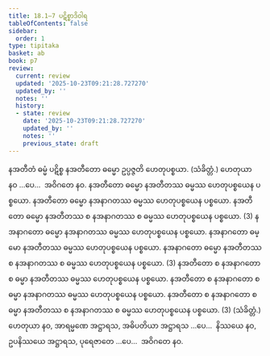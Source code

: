 ```yaml
---
title: 18.1–7 ပဋိစ္စာဒိဝါရ
tableOfContents: false
sidebar:
  order: 1
type: tipitaka
basket: ab
book: p7
review:
  current: review
  updated: '2025-10-23T09:21:28.727270'
  updated_by: ''
  notes: ''
  history:
  - state: review
    date: '2025-10-23T09:21:28.727270'
    updated_by: ''
    notes: ''
    previous_state: draft
---
```



<ReviewStatus review={frontmatter.review} showDetails={true} />

<HypothesisAnnotation frontmatter={frontmatter} />

<DynamicBreadcrumb />

<Division number="31" book="p7" e="ch" v="40" p="71">

<Paragraph number="67" book="p7">
နအတီတံ ဓမ္မံ ပဋိစ္စ နအတီတော ဓမ္မော ဥပ္ပဇ္ဇတိ ဟေတုပစ္စယာ. (သံခိတ္တံ.) ဟေတုယာ နဝ …ပေ…  အဝိဂတေ နဝ.
</Paragraph>

<Paragraph number="68" book="p7">
နအတီတော ဓမ္မော နအတီတဿ ဓမ္မဿ ဟေတုပစ္စယေန ပစ္စယော. နအတီတော ဓမ္မော နအနာဂတဿ ဓမ္မဿ ဟေတုပစ္စယေန ပစ္စယော. နအတီတော ဓမ္မော နအတီတဿ စ နအနာဂတဿ စ ဓမ္မဿ ဟေတုပစ္စယေန ပစ္စယော. (3)
</Paragraph>

<Paragraph number="69" book="p7">
နအနာဂတော ဓမ္မော နအနာဂတဿ ဓမ္မဿ ဟေတုပစ္စယေန ပစ္စယော. နအနာဂတော ဓမ္မော နအတီတဿ ဓမ္မဿ ဟေတုပစ္စယေန ပစ္စယော. နအနာဂတော ဓမ္မော နအတီတဿ စ နအနာဂတဿ စ ဓမ္မဿ ဟေတုပစ္စယေန ပစ္စယော. (3)
</Paragraph>

<Paragraph number="70" book="p7">
နအတီတော စ နအနာဂတော စ ဓမ္မာ နအတီတဿ ဓမ္မဿ ဟေတုပစ္စယေန ပစ္စယော. နအတီတော စ နအနာဂတော စ ဓမ္မာ နအနာဂတဿ ဓမ္မဿ ဟေတုပစ္စယေန ပစ္စယော. နအတီတော စ နအနာဂတော စ ဓမ္မာ နအတီတဿ စ နအနာဂတဿ စ ဓမ္မဿ ဟေတုပစ္စယေန ပစ္စယော. (3) (သံခိတ္တံ.)
</Paragraph>

</Division>
<Division number="32" book="p7" e="ch" v="40" p="71">

<Paragraph number="71" book="p7">
ဟေတုယာ နဝ, အာရမ္မဏေ အဋ္ဌာရသ, အဓိပတိယာ အဋ္ဌာရသ …ပေ…  နိဿယေ နဝ, ဥပနိဿယေ အဋ္ဌာရသ, ပုရေဇာတေ …ပေ…  အဝိဂတေ နဝ.
</Paragraph>
</Division>